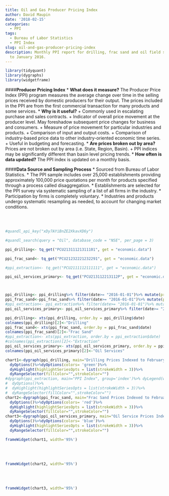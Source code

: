 ```yaml
---
title: Oil and Gas Producer Pricing Index
author: David Maupin
date: '2018-02-15'
categories:
  - PPI
tags:
  - Bureau of Labor Statistics
  - PPI Index
slug: oil-and-gas-producer-pricing-index
description: Monthly PPI report for drilling, frac sand and oil field services indexed
  to January 2016.
---
```


```r
library(tidyquant)
library(dygraphs)
library(widgetframe)
```

####**Producer Pricing Index**
* **What does it measure?** The Producer Price Index (PPI) program measures the average change over time in the selling prices received by domestic producers for their output. The prices included in the PPI are from the first commercial transaction for many products and some services.
* **Why is it useful?** 
    + Commonly used in escalating purchase and sales contracts. 
    + Indicator of overall price movement at the producer level. May foreshadow subsequent price changes for business and consumers. 
    + Measure of price movement for particular industries and products.
    + Comparison of input and output costs.
    + Comparison of industry-based price data to other industry-oriented economic time series.
    + Useful in budgeting and forecasting.
* **Are prices broken out by area?** Prices are not broken out by area (i.e. State, Region, Basin).
    + PPI indices may be significantly different than basin level pricing trends.
* **How often is data updated?** The PPI index is updated on a monthly basis.
<br>

####**Data Source and Sampling Process**
* Sourced from Bureau of Labor Statistics. 
* The PPI sample includes over 25,000 establishments providing approximately 100,000 price quotations per month for products specified through a process called disaggregation.
* Establishments are selected for the PPI survey via systematic sampling of a list of all firms in the industry.
* Participation by firms is completely voluntary.
* Industries and products undergo systematic resampling as needed, to account for changing market conditions.

<br>
<br>
```r

#quandl_api_key("xDy7AYiBnZE2XkavXD6y")

#quandl_search(query = "Oil", database_code = "NSE", per_page = 3)

ppi_drilling<- tq_get("PCU21311121311101", get = "economic.data")

ppi_frac_sand<- tq_get("PCU21232221232291", get = "economic.data")

#ppi_extraction<- tq_get("PCU2111112111111", get = "economic.data")

ppi_oil_services_primary<- tq_get("PCU213112213112P", get = "economic.data")



ppi_drilling<- ppi_drilling%>% filter(date>= "2016-01-01")%>% mutate(price= price/price[date=="2016-01-01"]*100)
ppi_frac_sand<-ppi_frac_sand%>% filter(date>= "2016-01-01")%>% mutate(price= price/price[date=="2016-01-01"]*100)
#ppi_extraction<- ppi_extraction%>% filter(date>= "2016-01-01")%>% mutate(price= price/price[date=="2016-01-01"]*100)
ppi_oil_services_primary<- ppi_oil_services_primary%>% filter(date>= "2016-01-01")%>% mutate(price= price/price[date=="2016-01-01"]*100)

ppi_drilling<- xts(ppi_drilling, order.by = ppi_drilling$date)
colnames(ppi_drilling)[2]<-"Drilling"
ppi_frac_sand<- xts(ppi_frac_sand, order.by = ppi_frac_sand$date)
colnames(ppi_frac_sand)[2]<-"Frac Sand"
#ppi_extraction<- xts(ppi_extraction, order.by = ppi_extraction$date)
#colnames(ppi_extraction)[2]<-"Extraction"
ppi_oil_services_primary<- xts(ppi_oil_services_primary, order.by = ppi_oil_services_primary$date)
colnames(ppi_oil_services_primary)[2]<-"Oil Services"
```

```r

chart1<-dygraph(ppi_drilling, main="Drilling Prices Indexed to February 2016", group='index')%>% dyLegend()%>%
  dyOptions()%>%dyOptions(colors= 'green')%>%
  dyHighlight(highlightSeriesOpts = list(strokeWidth = 3))%>%
  dyRangeSelector(fillColor="",strokeColor="")
#dygraph(ppi_extraction, main="PPI Index", group='index')%>% dyLegend(width=500)%>%
#  dyOptions()%>%
#  dyHighlight(highlightSeriesOpts = list(strokeWidth = 3))%>%
#  dyRangeSelector(fillColor="",strokeColor="")
chart2<-dygraph(ppi_frac_sand, main="Frac Sand Prices Indexed to February 2016", group='index')%>% dyLegend()%>%
  dyOptions()%>%dyOptions(colors= 'red')%>%
  dyHighlight(highlightSeriesOpts = list(strokeWidth = 3))%>%
  dyRangeSelector(fillColor="",strokeColor="")
chart3<-dygraph(ppi_oil_services_primary, main="Oil Service Prices Indexed to February 2016", group='index')%>% dyLegend()%>%
  dyOptions()%>%dyOptions(colors= 'blue')%>%
  dyHighlight(highlightSeriesOpts = list(strokeWidth = 3))%>%
  dyRangeSelector(fillColor="",strokeColor="")
```

```r
frameWidget(chart1, width='95%')
```
<br>
<br>
```r
frameWidget(chart2, width='95%')
```
<br>
<br>
```r
frameWidget(chart3, width='95%')
```
<br>
<br>

